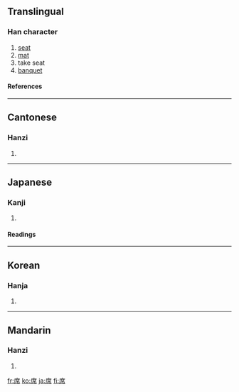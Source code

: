 {{see|蓆}}

==Translingual==
===Han character===
{{Han char|rn=50|rad=巾|as=07|sn=10|four=0022<sub>7</sub>|canj=戈廿中月 (ITLB)}}
# [[seat]]
# [[mat]]
# take seat
# [[banquet]]
====References====
{{Han ref|kx=0332.080|dkj=08926|dj=0638.070|hdz=10741.040|uh=5E2D|ud=24109|bh=AE75|bd=44661}}
----
==Cantonese==
===Hanzi===
{{yue-hanzi|jyut=|y=jik6}}
# {{defn|Cantonese}}
----
==Japanese==
===Kanji===
{{ja-kanji|grade=4|rs=巾07}}
# {{defn|Japanese}} 
====Readings====
{{ja-readings|on=[[せき]] (seki)|kun=[[むしろ]] (mushiro), [[せき]] (seki)}}
----
==Korean==
===Hanja===
{{ko-hanja|hangeul=석|rv=seok|mr=sŏk}}
# {{defn|Korean}}
----
==Mandarin==
===Hanzi===
{{cmn-hanzi|pin=[[xí]] ([[xi2]])|wg=hsi<sup>2</sup>}}
# {{defn|Mandarin}}

[[fr:席]]
[[ko:席]]
[[ja:席]]
[[fi:席]]